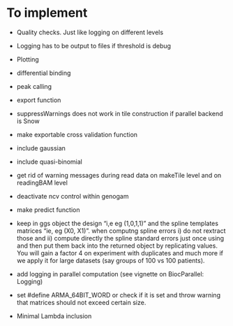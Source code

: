 # To implement

- Quality checks. Just like logging on different levels
- Logging has to be output to files if threshold is debug
- Plotting
- differential binding
- peak calling
- export function
- suppressWarnings does not work in tile construction if parallel backend is Snow
- make exportable cross validation function
- include gaussian
- include quasi-binomial
- get rid of warning messages during read data on makeTile level and on readingBAM level
- deactivate ncv control within genogam
- make predict function
- keep in ggs object the design "i,e eg  (1,0,1,1)" and the spline templates matrices "ie, eg (X0, X1)".
when computng spline errors i) do not rextract those and ii) compute directly the spline standard errors just once using and then put them back into the returned object by replicating values. You will gain a factor 4 on experiment with duplicates and much more if we apply it for large datasets (say groups of 100 vs 100 patients).

- add logging in parallel computation (see vignette on BiocParallel: Logging)

- set #define ARMA_64BIT_WORD or check if it is set and throw warning that matrices should not exceed certain size.
- Minimal Lambda inclusion

